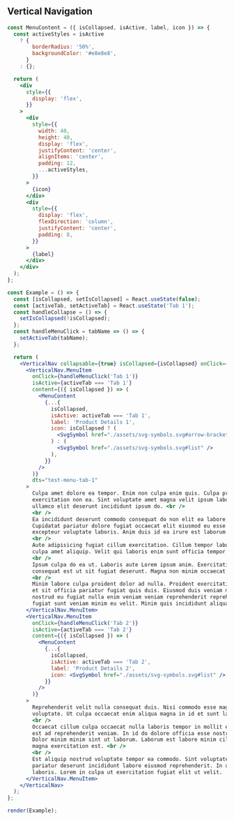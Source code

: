 
## Vertical Navigation

```jsx live=true
const MenuContent = ({ isCollapsed, isActive, label, icon }) => {
  const activeStyles = isActive
    ? {
        borderRadius: '50%',
        backgroundColor: '#e8e8e8',
      }
    : {};

  return (
    <div
      style={{
        display: 'flex',
      }}
    >
      <div
        style={{
          width: 40,
          height: 40,
          display: 'flex',
          justifyContent: 'center',
          alignItems: 'center',
          padding: 12,
          ...activeStyles,
        }}
      >
        {icon}
      </div>
      <div
        style={{
          display: 'flex',
          flexDirection: 'column',
          justifyContent: 'center',
          padding: 8,
        }}
      >
        {label}
      </div>
    </div>
  );
};

const Example = () => {
  const [isCollapsed, setIsCollapsed] = React.useState(false);
  const [activeTab, setActiveTab] = React.useState('Tab 1');
  const handleCollapse = () => {
    setIsCollapsed(!isCollapsed);
  };
  const handleMenuClick = tabName => () => {
    setActiveTab(tabName);
  };

  return (
    <VerticalNav collapsable={true} isCollapsed={isCollapsed} onClick={handleCollapse}>
      <VerticalNav.MenuItem
        onClick={handleMenuClick('Tab 1')}
        isActive={activeTab === 'Tab 1'}
        content={({ isCollapsed }) => (
          <MenuContent
            {...{
              isCollapsed,
              isActive: activeTab === 'Tab 1',
              label: 'Product Details 1',
              icon: isCollapsed ? (
                <SvgSymbol href="./assets/svg-symbols.svg#arrow-bracket" />
              ) : (
                <SvgSymbol href="./assets/svg-symbols.svg#list" />
              ),
            }}
          />
        )}
        dts="test-menu-tab-1"
      >
        Culpa amet dolore ea tempor. Enim non culpa enim quis. Culpa proident in et est minim ullamco fugiat
        exercitation non ea. Sint voluptate amet magna velit ipsum labore sint commodo consequat. Aliquip tempor commodo
        ullamco elit deserunt incididunt ipsum do. <br />
        <br />
        Ea incididunt deserunt commodo consequat do non elit ea labore. Laborum irure mollit laborum nostrud ipsum ea.
        Cupidatat pariatur dolore fugiat occaecat elit eiusmod eu esse aliqua ut laborum occaecat nisi nisi. Sint veniam
        excepteur voluptate laboris. Anim duis id ea irure est laborum. <br />
        <br />
        Aute adipisicing fugiat cillum exercitation. Cillum tempor laboris cillum sit in cillum mollit dolor fugiat
        culpa amet aliquip. Velit qui laboris enim sunt officia tempor et id dolor mollit deserunt enim. <br />
        <br />
        Ipsum culpa do ea ut. Laboris aute Lorem ipsum anim. Exercitation velit cillum nisi ex anim aliqua amet pariatur
        consequat est ut sit fugiat deserunt. Magna non minim occaecat sunt cillum eiusmod ex. <br />
        <br />
        Minim labore culpa proident dolor ad nulla. Proident exercitation Lorem esse quis deserunt. Amet pariatur cillum
        et sit officia pariatur fugiat quis duis. Eiusmod duis veniam minim anim ex. Aute ipsum consequat commodo sint
        nostrud eu fugiat nulla enim veniam veniam reprehenderit reprehenderit deserunt. Incididunt non mollit fugiat et
        fugiat sunt veniam minim eu velit. Minim quis incididunt aliqua duis ut dolor occaecat magna est.
      </VerticalNav.MenuItem>
      <VerticalNav.MenuItem
        onClick={handleMenuClick('Tab 2')}
        isActive={activeTab === 'Tab 2'}
        content={({ isCollapsed }) => (
          <MenuContent
            {...{
              isCollapsed,
              isActive: activeTab === 'Tab 2',
              label: 'Product Details 2',
              icon: <SvgSymbol href="./assets/svg-symbols.svg#list" />,
            }}
          />
        )}
      >
        Reprehenderit velit nulla consequat duis. Nisi commodo esse magna eiusmod cillum laboris laboris nisi Lorem
        voluptate. Ut culpa occaecat enim aliqua magna in id et sunt laborum nostrud esse deserunt. <br />
        <br />
        Occaecat cillum culpa occaecat nulla laboris tempor in mollit exercitation id pariatur nisi. Tempor cupidatat
        est ad reprehenderit veniam. In id do dolore officia esse nostrud consequat anim Lorem deserunt sint fugiat.
        Dolor minim minim sint ut laborum. Laborum est labore minim cillum do nisi. Elit eu aliqua et qui. Culpa quis
        magna exercitation est. <br />
        <br />
        Est aliquip nostrud voluptate tempor ea commodo. Sint voluptate elit minim cillum nostrud mollit qui ullamco
        pariatur deserunt incididunt labore eiusmod reprehenderit. In ut minim laborum Lorem amet ipsum enim nulla ex
        laboris. Lorem in culpa ut exercitation fugiat elit ut velit.
      </VerticalNav.MenuItem>
    </VerticalNav>
  );
};

render(Example);
```

<Props componentName="VerticalNavigation" />
